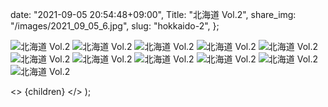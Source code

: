 
  date: "2021-09-05 20:54:48+09:00",
  Title: "北海道 Vol.2",
  share_img: "/images/2021_09_05_6.jpg",
  slug: "hokkaido-2",
};

![北海道 Vol.2](/images/2021_09_05_1.jpg)
![北海道 Vol.2](/images/2021_09_05_2.jpg)
![北海道 Vol.2](/images/2021_09_05_3.jpg)
![北海道 Vol.2](/images/2021_09_05_4.jpg)
![北海道 Vol.2](/images/2021_09_05_5.jpg)
![北海道 Vol.2](/images/2021_09_05_6.jpg)
![北海道 Vol.2](/images/2021_09_05_7.jpg)
![北海道 Vol.2](/images/2021_09_05_8.jpg)
![北海道 Vol.2](/images/2021_09_05_9.jpg)
![北海道 Vol.2](/images/2021_09_05_10.jpg)
![北海道 Vol.2](/images/2021_09_05_11.jpg)

  <>
    <Head>
      <title>{meta.Title} | 異郷好実</title>
    </Head>
    <PostLayout meta={meta}>{children}</PostLayout>
  </>
);
